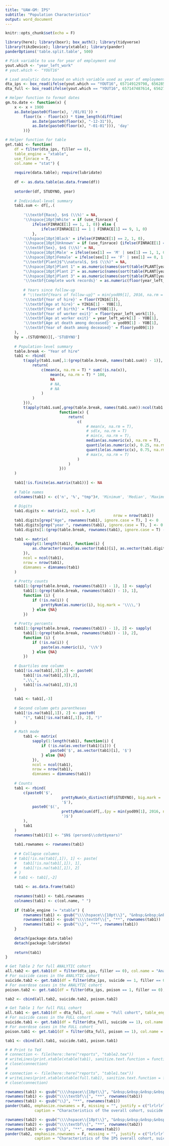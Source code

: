 ```yaml
---
title: "UAW-GM: IPS"
subtitle: "Population Characteristics"
output: word_document
---
```


```r
knitr::opts_chunk$set(echo = F)

library(here); library(boxr); box_auth(); library(tidyverse)
library(tikzDevice); library(xtable); library(pander)
panderOptions('table.split.table', 500)

# Pick variable to use for year of employment end
yout.which <- "year_left_work"
# yout.which <- "YOUT16"

# Load analytic data based on which variable used as year of employment end
dta_ips <- box_read(ifelse(yout.which == "YOUT16", 657149129798, 656285655983))
dta_full <- box_read(ifelse(yout.which == "YOUT16", 657147487614, 656275470844))

# Helper function to format dates
gm.to.date <- function(x) {
	x <- x + 1900
	as.Date(paste0(floor(x), '/01/01')) +
		floor((x - floor(x)) * time_length(difftime(
			as.Date(paste0(floor(x), "-12-31")),
			as.Date(paste0(floor(x), "-01-01"))), 'day'
		))}
```

```r
# Helper function for table
get.tab1 <- function(
	df = filter(dta_ips, filler == 0),
	table_engine = "xtable",
	use_finrace = T,
	col.name = "stat") {
	
	require(data.table); require(lubridate)
	
	df <- as.data.table(as.data.frame(df))
	
	setorder(df, STUDYNO, year)
	
	# Individual-level summary
	tab1.sum <- df[,.(
		
		'\\textbf{Race}, $n$ (\\%)' = NA,
		'\\hspace{10pt}White' = if (use_finrace) {
			ifelse(FINRACE[1] == 1, 1, 0)} else {
				ifelse(FINRACE[1] == 1 | FINRACE[1] == 9, 1, 0)
			},
		'\\hspace{10pt}Black' = ifelse(FINRACE[1] == 2, 1, 0),
		'\\hspace{10pt}Unknown' = if (use_finrace) {ifelse(FINRACE[1] == 9 | FINRACE[1] == 0, 1, 0)},
		'\\textbf{Sex}, $n$ (\\%)' = NA,
		'\\hspace{10pt}Male' = ifelse(sex[1] == 'M' | sex[1] == 1, 1, 0),
		'\\hspace{10pt}Female' = ifelse(sex[1] == 'F' | sex[1] == 0, 1, 0),
		"\\textbf{Plant}$^\\natural$, $n$ (\\%)" = NA,
		"\\hspace{10pt}Plant 1" = as.numeric(names(sort(table(PLANT[year < 1995]), decreasing = T)[1])) == 1,
		"\\hspace{10pt}Plant 2" = as.numeric(names(sort(table(PLANT[year < 1995]), decreasing = T)[1])) == 2,
		"\\hspace{10pt}Plant 3" = as.numeric(names(sort(table(PLANT[year < 1995]), decreasing = T)[1])) == 3,
		'\\textbf{Complete work records}' = as.numeric(floor(year_left_work[1]) < 1995),
		
		# Years since follow-up
		# "\\textbf{Years of follow-up}" = min(yod09[1], 2016, na.rm = T) - YIN16[1] - 3,
		'\\textbf{Year of hire}' = floor(YIN16[1]),
		'\\textbf{Age at hire}' = YIN16[1] - YOB[1],
		'\\textbf{Year of birth}' = floor(YOB[1]),
		'\\textbf{Year of worker exit}' = floor(year_left_work[1]),
		'\\textbf{Age at worker exit}' = year_left_work[1] - YOB[1],
		'\\textbf{Age at death among deceased}' = yod09[1] - YOB[1],
		'\\textbf{Year of death among deceased}' = floor(yod09[1])
	),
	by = .(STUDYNO)][,-'STUDYNO']
	
	# Population-level summary
	table.break <- "Year of hire"
	tab1 <- rbind(
		t(apply(tab1.sum[,1:(grep(table.break, names(tab1.sum)) - 1)], 2, function(x) {
			return(
				c(mean(x, na.rm = T) * sum(!is.na(x)),
					mean(x, na.rm = T) * 100,
					NA
					# NA,
					# NA
				)
			)
		})),
		t(apply(tab1.sum[,grep(table.break, names(tab1.sum)):ncol(tab1.sum)], 2,
						function(x) {
							return(
								c(
									# mean(x, na.rm = T),
									# sd(x, na.rm = T)
									# min(x, na.rm = T),
									median(as.numeric(x), na.rm = T),
									quantile(as.numeric(x), 0.25, na.rm = T),
									quantile(as.numeric(x), 0.75, na.rm = T)
									# max(x, na.rm = T)
								)
							)
						}))
	)
	
	tab1[!is.finite(as.matrix(tab1))] <- NA
	
	# Table names
	colnames(tab1) <- c('n', '%', "tmp")#, 'Minimum', 'Median', 'Maximum')
	
	# Digits
	tab1.digits <- matrix(2, ncol = 3,#5
												nrow = nrow(tab1))
	tab1.digits[grep("Age", rownames(tab1), ignore.case = T), ] <- 0
	tab1.digits[grep("year ", rownames(tab1), ignore.case = T), ] <- 0
	tab1.digits[1:(grep(table.break, rownames(tab1), ignore.case = T) - 1), -1] <- 0
	
	tab1 <- matrix(
		sapply(1:length(tab1), function(i) {
			as.character(round(as.vector(tab1)[i], as.vector(tab1.digits)[i]))
		}),
		ncol = ncol(tab1),
		nrow = nrow(tab1),
		dimnames = dimnames(tab1)
	)
	
	# Pretty counts
	tab1[1:(grep(table.break, rownames(tab1)) - 1), 1] <- sapply(
		tab1[1:(grep(table.break, rownames(tab1)) - 1), 1],
		function (i) {
			if (!is.na(i)) {
				prettyNum(as.numeric(i), big.mark = '\\\\,')
			} else {NA}
		})
	
	# Pretty percents
	tab1[1:(grep(table.break, rownames(tab1)) - 1), 2] <- sapply(
		tab1[1:(grep(table.break, rownames(tab1)) - 1), 2],
		function (i) {
			if (!is.na(i)) {
				paste(as.numeric(i), '\\%')
			} else {NA}
		})
	
	# Quartiles one column
	tab1[!is.na(tab1[,3]),2] <- paste0(
		tab1[!is.na(tab1[,3]),2],
		",\\,",
		tab1[!is.na(tab1[,3]),3]
	)
	
	tab1 <- tab1[,-3]
	
	# Second column gets parentheses
	tab1[!is.na(tab1[,1]), 2] <- paste0(
		"(", tab1[!is.na(tab1[,1]), 2], ")"
	)
	
	# Math mode
		tab1 <- matrix(
			sapply(1:length(tab1), function(i) {
				if (!is.na(as.vector(tab1)[i])) {
					paste0('$', as.vector(tab1)[i], '$')
				} else {NA}
			}),
			ncol = ncol(tab1),
			nrow = nrow(tab1),
			dimnames = dimnames(tab1))
	
	# Counts
	tab1 <- rbind(
		c(paste0('$',
						 prettyNum(n_distinct(df$STUDYNO), big.mark = '\\\\,'),
						 '$'),
			paste0('$(',
						 prettyNum(sum(df[,.(py = min(yod09[1], 2016, na.rm = T) - YIN16[1] - 3), by = .(STUDYNO)]$py), big.mark = '\\\\,'),
						 ')$')
		),
		tab1
	)
	rownames(tab1)[1] <- "$N$ (person$\\cdot$years)"
	
	tab1.rownames <- rownames(tab1)
	
	# # Collapse columns
	# tab1[!is.na(tab1[,1]), 1] <- paste(
	# 	tab1[!is.na(tab1[,1]), 1],
	# 	tab1[!is.na(tab1[,1]), 2]
	# )
	# tab1 <- tab1[,-2]
	
	tab1 <- as.data.frame(tab1)
	
	rownames(tab1) <- tab1.rownames
	colnames(tab1) <- c(col.name, " ")
	
	if (table_engine != "xtable") {
		rownames(tab1) <- gsub("\\\\hspace\\{10pt\\}", "&nbsp;&nbsp;&nbsp;&nbsp;", rownames(tab1))
		rownames(tab1) <- gsub("\\\\textbf\\{", "**", rownames(tab1))
		rownames(tab1) <- gsub("\\}", "**", rownames(tab1))
	}
	
	detach(package:data.table)
	detach(package:lubridate)
	
	return(tab1)
}

# Get Table 2 for full ANALYTIC cohort
all.tab2 <- get.tab1(df = filter(dta_ips, filler == 0), col.name = "Analytic cohort", table_engine = "pander")
# For suicide cases in the ANALYTIC cohort
suicide.tab2 <- get.tab1(df = filter(dta_ips, suicide == 1, filler == 0), col.name = "Suicide cases", table_engine = "pander")
# For overdose cases in the ANALYTIC cohort
poison.tab2 <- get.tab1(df = filter(dta_ips, poison == 1, filler == 0), col.name = "Fatal overdose cases", table_engine = "pander")

tab2 <- cbind(all.tab2, suicide.tab2, poison.tab2)

# Get Table 1 for full FULL cohort
all.tab1 <- get.tab1(df = dta_full, col.name = "Full cohort", table_engine = "pander")
# For suicide cases in the FULL cohort
suicide.tab1 <- get.tab1(df = filter(dta_full, suicide == 1), col.name = "Suicide cases", table_engine = "pander")
# For overdose cases in the FULL cohort
poison.tab1 <- get.tab1(df = filter(dta_full, poison == 1), col.name = "Fatal overdose cases", table_engine = "pander")

tab1 <- cbind(all.tab1, suicide.tab1, poison.tab1)

# # Print to TeX
# connection <- file(here::here("reports", "table2.tex"))
# writeLines(print.xtable(xtable(tab1), sanitize.text.function = function(x) {x}), connection)
# close(connection)
# 
# connection <- file(here::here("reports", "table1.tex"))
# writeLines(print.xtable(xtable(full.tab1), sanitize.text.function = function(x) {x}), connection)
# close(connection)
```

```r
rownames(tab1) <- gsub("\\\\hspace\\{10pt\\}", "&nbsp;&nbsp;&nbsp;&nbsp;", rownames(tab1))
rownames(tab1) <- gsub("\\\\textbf\\{", "**", rownames(tab1))
rownames(tab1) <- gsub("\\}", "**", rownames(tab1))
pander(tab1, emphasize.rownames = F, missing = "", justify = c("lrlrlrl"),
			 caption = "Characteristics of the overall cohort, suicide cases, and overdose cases, UAW-GM cohort 1941-2015.")
```


```r
rownames(tab2) <- gsub("\\\\hspace\\{10pt\\}", "&nbsp;&nbsp;&nbsp;&nbsp;", rownames(tab2))
rownames(tab2) <- gsub("\\\\textbf\\{", "**", rownames(tab2))
rownames(tab2) <- gsub("\\}", "**", rownames(tab2))
pander(tab2, emphasize.rownames = F, missing = "", justify = c("lrlrlrl"),
			 caption = "Characteristics of the IPS overall cohort, suicide cases, and overdose cases, UAW-GM cohort 1970-2015.")
```
